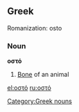 ==Greek==
Romanization: osto

===Noun===
'''οστό'''

#[[bone|Bone]] of an animal

[[Category:Greek nouns]]

[[el:οστό]]
[[ru:οστό]]